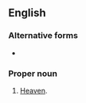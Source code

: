 ==English==

===Alternative forms===
* {{l|en|Land o' the Leal}} {{qual|Scotland}}

===Proper noun===
{{en-proper noun|head=[[land|Land]] of the [[leal|Leal]]}}

# {{lb|en|poetic}} [[Heaven]].